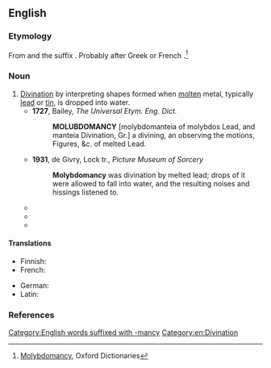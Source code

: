 ==English==
{{wikipedia}}

===Etymology===
From {{etyl|grc|en}} {{m|grc|μόλυβδος||lead}} and the suffix {{m|en|-mancy}}. Probably after Greek {{m|he|μολυβδομαντεία|tr=molybdomanteia}} or French {{m|fr|molybdomancie}}.<ref>[http://www.oxforddictionaries.com/definition/english/molybdomancy Molybdomancy], Oxford Dictionaries</ref>

===Noun===
{{en-noun|-}}

# [[divination|Divination]] by interpreting shapes formed when [[molten]] metal, typically [[lead]] or [[tin]], is dropped into water.
#* '''1727''', Bailey, ''The Universal Etym. Eng. Dict.'' <!--wrong spelling; mention-->
#*: '''MOLUBDOMANCY''' [molybdomanteia of molybdos Lead, and manteia Divination, Gr.] a divining, an observing the motions, Figures, &c. of melted Lead.
#* '''1931''', de Givry, Lock tr., ''Picture Museum of Sorcery'' <!--mention-->
#*: '''Molybdomancy''' was divination by melted lead; drops of it were allowed to fall into water, and the resulting noises and hissings listened to.
#* {{quote-journal|en|1957|Robert Plank|Spontaneous Projection of Meaningful Forms|Journal of Projective Techniques|url=http://books.google.com/books?id=Jr6zAAAAIAAJ&q=molybdomancy|page=146
|passage=The place of '''molybdomancy''' is also to be located in the uncertain border area between spontaneous and solicited projection.}}
#* {{quote-journal|en|year=1971|month=January|author=Tak Hallus|title=Homage|work=Analog Science Fiction / Science Fact|page=67|url=http://books.google.com/books?id=iOJZAAAAMAAJ
|passage=There was a happy group in Tallahassee swapping wives on the basis of '''molybdomancy'''.}}
#* {{quote-book|en|2003|[[w:Raymond Buckland|Raymond Buckland]]|The Fortune-Telling Book|page=199|url=http://books.google.com/books?id=9RwdcbWJVcUC
|passage=Dropping hot lead or tin into water was another method occasionally employed by the Etruscans in a version of '''molybdomancy''', much like ceromancy.}}

====Translations====
{{trans-top|divination by molten metal dropped in water}}
* Finnish: {{t|fi|tinanvalanta}}
* French: {{t+|fr|molybdomancie}}
{{trans-mid}}
* German: {{t+|de|Bleigießen|n}}
* Latin: {{t|la|molybdomantia}}
{{trans-bottom}}

===References===
<references/>

[[Category:English words suffixed with -mancy]]
[[Category:en:Divination]]